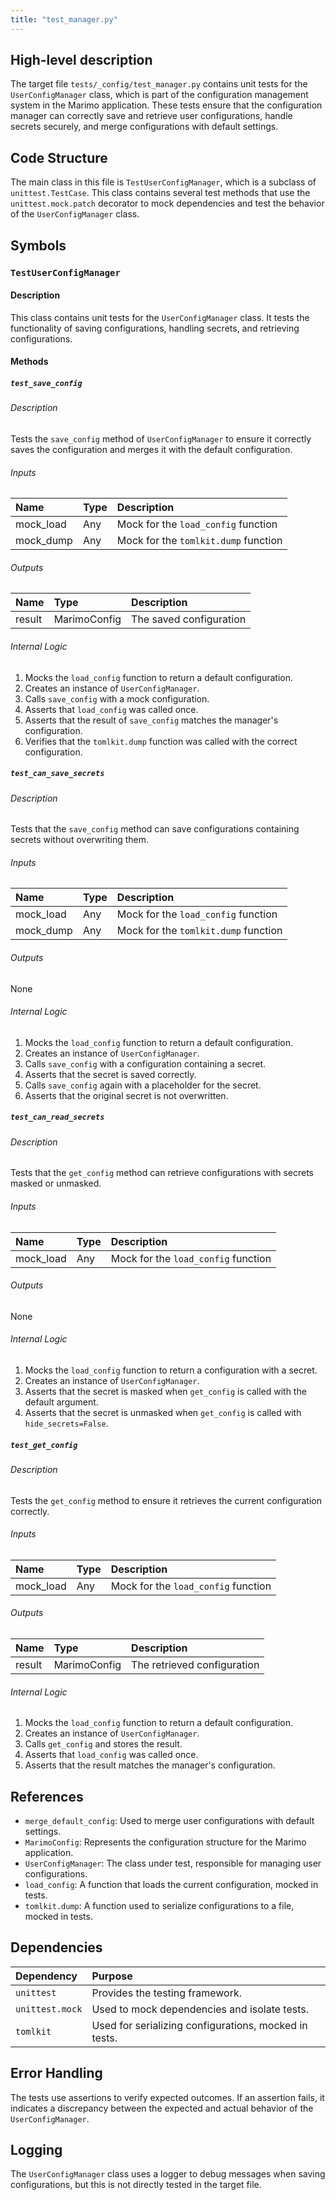 ```yaml
---
title: "test_manager.py"
---
```


## High-level description

The target file `tests/_config/test_manager.py` contains unit tests for the `UserConfigManager` class, which is part of the configuration management system in the Marimo application. These tests ensure that the configuration manager can correctly save and retrieve user configurations, handle secrets securely, and merge configurations with default settings.

## Code Structure

The main class in this file is `TestUserConfigManager`, which is a subclass of `unittest.TestCase`. This class contains several test methods that use the `unittest.mock.patch` decorator to mock dependencies and test the behavior of the `UserConfigManager` class.

## Symbols

### `TestUserConfigManager`
#### Description
This class contains unit tests for the `UserConfigManager` class. It tests the functionality of saving configurations, handling secrets, and retrieving configurations.

#### Methods

##### `test_save_config`
###### Description
Tests the `save_config` method of `UserConfigManager` to ensure it correctly saves the configuration and merges it with the default configuration.

###### Inputs
| Name     | Type | Description                        |
|:---------|:-----|:-----------------------------------|
| mock_load | Any  | Mock for the `load_config` function |
| mock_dump | Any  | Mock for the `tomlkit.dump` function |

###### Outputs
| Name   | Type | Description                        |
|:-------|:-----|:-----------------------------------|
| result | MarimoConfig | The saved configuration |

###### Internal Logic
1. Mocks the `load_config` function to return a default configuration.
2. Creates an instance of `UserConfigManager`.
3. Calls `save_config` with a mock configuration.
4. Asserts that `load_config` was called once.
5. Asserts that the result of `save_config` matches the manager's configuration.
6. Verifies that the `tomlkit.dump` function was called with the correct configuration.

##### `test_can_save_secrets`
###### Description
Tests that the `save_config` method can save configurations containing secrets without overwriting them.

###### Inputs
| Name     | Type | Description                        |
|:---------|:-----|:-----------------------------------|
| mock_load | Any  | Mock for the `load_config` function |
| mock_dump | Any  | Mock for the `tomlkit.dump` function |

###### Outputs
None

###### Internal Logic
1. Mocks the `load_config` function to return a default configuration.
2. Creates an instance of `UserConfigManager`.
3. Calls `save_config` with a configuration containing a secret.
4. Asserts that the secret is saved correctly.
5. Calls `save_config` again with a placeholder for the secret.
6. Asserts that the original secret is not overwritten.

##### `test_can_read_secrets`
###### Description
Tests that the `get_config` method can retrieve configurations with secrets masked or unmasked.

###### Inputs
| Name     | Type | Description                        |
|:---------|:-----|:-----------------------------------|
| mock_load | Any  | Mock for the `load_config` function |

###### Outputs
None

###### Internal Logic
1. Mocks the `load_config` function to return a configuration with a secret.
2. Creates an instance of `UserConfigManager`.
3. Asserts that the secret is masked when `get_config` is called with the default argument.
4. Asserts that the secret is unmasked when `get_config` is called with `hide_secrets=False`.

##### `test_get_config`
###### Description
Tests the `get_config` method to ensure it retrieves the current configuration correctly.

###### Inputs
| Name     | Type | Description                        |
|:---------|:-----|:-----------------------------------|
| mock_load | Any  | Mock for the `load_config` function |

###### Outputs
| Name   | Type | Description                        |
|:-------|:-----|:-----------------------------------|
| result | MarimoConfig | The retrieved configuration |

###### Internal Logic
1. Mocks the `load_config` function to return a default configuration.
2. Creates an instance of `UserConfigManager`.
3. Calls `get_config` and stores the result.
4. Asserts that `load_config` was called once.
5. Asserts that the result matches the manager's configuration.

## References

- `merge_default_config`: Used to merge user configurations with default settings.
- `MarimoConfig`: Represents the configuration structure for the Marimo application.
- `UserConfigManager`: The class under test, responsible for managing user configurations.
- `load_config`: A function that loads the current configuration, mocked in tests.
- `tomlkit.dump`: A function used to serialize configurations to a file, mocked in tests.

## Dependencies

| Dependency | Purpose |
|:-----------|:--------|
| `unittest` | Provides the testing framework. |
| `unittest.mock` | Used to mock dependencies and isolate tests. |
| `tomlkit` | Used for serializing configurations, mocked in tests. |

## Error Handling

The tests use assertions to verify expected outcomes. If an assertion fails, it indicates a discrepancy between the expected and actual behavior of the `UserConfigManager`.

## Logging

The `UserConfigManager` class uses a logger to debug messages when saving configurations, but this is not directly tested in the target file.